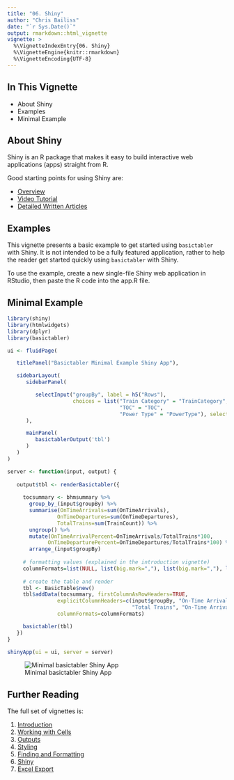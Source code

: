 ---
title: "06. Shiny"
author: "Chris Bailiss"
date: "`r Sys.Date()`"
output: rmarkdown::html_vignette
vignette: >
  %\VignetteIndexEntry{06. Shiny}
  %\VignetteEngine{knitr::rmarkdown}
  %\VignetteEncoding{UTF-8}
---

## In This Vignette

* About Shiny
* Examples
* Minimal Example

## About Shiny

Shiny is an R package that makes it easy to build interactive web applications (apps) straight from R.

Good starting points for using Shiny are:

* [Overview](https://shiny.posit.co/)
* [Video Tutorial](https://shiny.posit.co/tutorial/)
* [Detailed Written Articles](https://shiny.posit.co/articles/)

## Examples

This vignette presents a basic example to get started using `basictabler` with Shiny.  It is not intended to be a fully featured application, rather to help the reader get started quickly using `basictabler` with Shiny.

To use the example, create a new single-file Shiny web application in RStudio, then paste the R code into the app.R file.

## Minimal Example

```{r, message=FALSE, warning=FALSE, eval=FALSE}
library(shiny)
library(htmlwidgets)
library(dplyr)
library(basictabler)

ui <- fluidPage(

   titlePanel("Basictabler Minimal Example Shiny App"),

   sidebarLayout(
      sidebarPanel(

         selectInput("groupBy", label = h5("Rows"),
                     choices = list("Train Category" = "TrainCategory",
                                    "TOC" = "TOC",
                                    "Power Type" = "PowerType"), selected = "TOC")
      ),

      mainPanel(
         basictablerOutput('tbl')
      )
   )
)

server <- function(input, output) {
  
   output$tbl <- renderBasictabler({
     
     tocsummary <- bhmsummary %>%
       group_by_(input$groupBy) %>%
       summarise(OnTimeArrivals=sum(OnTimeArrivals),
                OnTimeDepartures=sum(OnTimeDepartures),
                TotalTrains=sum(TrainCount)) %>%
       ungroup() %>%
       mutate(OnTimeArrivalPercent=OnTimeArrivals/TotalTrains*100,
             OnTimeDeparturePercent=OnTimeDepartures/TotalTrains*100) %>%
       arrange_(input$groupBy)
     
     # formatting values (explained in the introduction vignette)
     columnFormats=list(NULL, list(big.mark=","), list(big.mark=","), list(big.mark=","), "%.1f", "%.1f")
    
     # create the table and render
     tbl <- BasicTable$new()
     tbl$addData(tocsummary, firstColumnAsRowHeaders=TRUE,
                explicitColumnHeaders=c(input$groupBy, "On-Time Arrivals", "On-Time Departures",
                                        "Total Trains", "On-Time Arrival %", "On-Time Departure %"),
                columnFormats=columnFormats)

     basictabler(tbl)
   })
}

shinyApp(ui = ui, server = server)
```

![Minimal basictabler Shiny App](shiny1.png)

## Further Reading

The full set of vignettes is:

1. [Introduction](v01-introduction.html)
2. [Working with Cells](v02-workingwithcells.html)
3. [Outputs](v03-outputs.html)
4. [Styling](v04-styling.html)
5. [Finding and Formatting](v05-findingandformatting.html)
6. [Shiny](v06-shiny.html)
7. [Excel Export](v07-excelexport.html)
